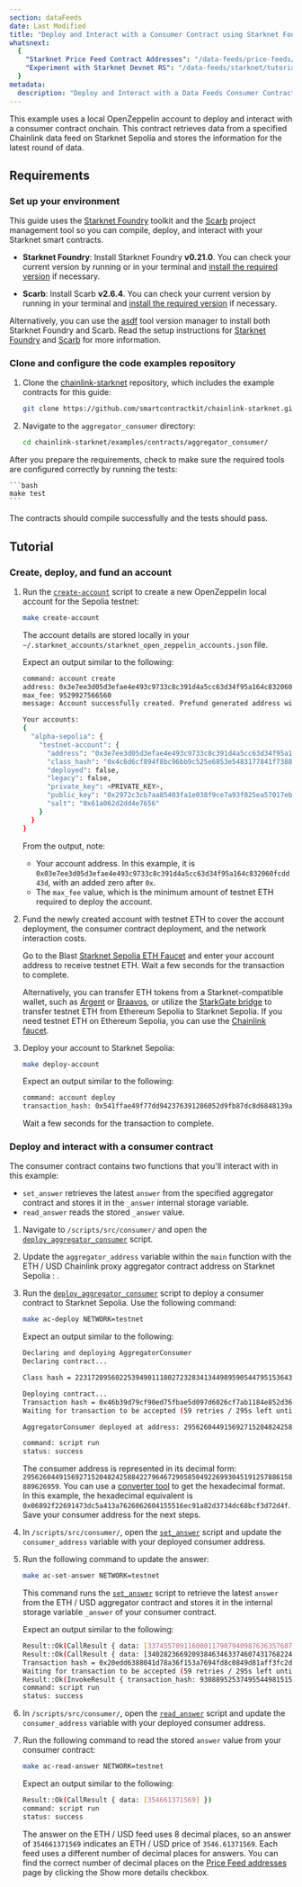 ```yaml
---
section: dataFeeds
date: Last Modified
title: "Deploy and Interact with a Consumer Contract using Starknet Foundry"
whatsnext:
  {
    "Starknet Price Feed Contract Addresses": "/data-feeds/price-feeds/addresses?network=starknet",
    "Experiment with Starknet Devnet RS": "/data-feeds/starknet/tutorials/snfoundry/sn-devnet-rs",
  }
metadata:
  description: "Deploy and Interact with a Data Feeds Consumer Contract on StarkNet using Starknet Foundry."
---
```



This example uses a local OpenZeppelin account to deploy and interact with a consumer contract onchain. This contract retrieves data from a specified Chainlink data feed on Starknet Sepolia and stores the information for the latest round of data.

## Requirements

### Set up your environment

This guide uses the [Starknet Foundry](https://github.com/foundry-rs/starknet-foundry) toolkit and the [Scarb](https://github.com/software-mansion/scarb) project management tool so you can compile, deploy, and interact with your Starknet smart contracts.

- **Starknet Foundry**: Install Starknet Foundry **v0.21.0**. You can check your current version by running <CopyText text="snforge --version" code/> or <CopyText text="sncast --version" code/> in your terminal and [install the required version](https://github.com/foundry-rs/starknet-foundry#installation) if necessary.

- **Scarb**: Install Scarb **v2.6.4**. You can check your current version by running <CopyText text="scarb --version" code/> in your terminal and [install the required version](https://docs.swmansion.com/scarb/download.html#install-via-installation-script) if necessary.

Alternatively, you can use the [asdf](https://asdf-vm.com/guide/introduction.html) tool version manager to install both Starknet Foundry and Scarb. Read the setup instructions for [Starknet Foundry](https://github.com/foundry-rs/asdf-starknet-foundry) and [Scarb](https://docs.swmansion.com/scarb/download.html#install-via-asdf) for more information.

### Clone and configure the code examples repository

1. Clone the [chainlink-starknet](https://github.com/smartcontractkit/chainlink-starknet/) repository, which includes the example contracts for this guide:

   ```bash
   git clone https://github.com/smartcontractkit/chainlink-starknet.git
   ```

1. Navigate to the `aggregator_consumer` directory:

   ```bash
   cd chainlink-starknet/examples/contracts/aggregator_consumer/
   ```

After you prepare the requirements, check to make sure the required tools are configured correctly by running the tests:

    ```bash
    make test
    ```

The contracts should compile successfully and the tests should pass.

## Tutorial

### Create, deploy, and fund an account

1. Run the [`create-account`](https://github.com/smartcontractkit/chainlink-starknet/blob/c97baa6e52c7e6e01ea0235bf0e71abae23e3c00/examples/contracts/aggregator_consumer/Makefile#L22) script to create a new OpenZeppelin local account for the Sepolia testnet:

   ```bash
   make create-account
   ```

   The account details are stored locally in your `~/.starknet_accounts/starknet_open_zeppelin_accounts.json` file.

   Expect an output similar to the following:

   ```bash
   command: account create
   address: 0x3e7ee3d05d3efae4e493c9733c8c391d4a5cc63d34f95a164c832060fcdd43d
   max_fee: 9529927566560
   message: Account successfully created. Prefund generated address with at least <max_fee> tokens. It is good to send more in the case of higher demand.

   Your accounts:
   {
     "alpha-sepolia": {
       "testnet-account": {
         "address": "0x3e7ee3d05d3efae4e493c9733c8c391d4a5cc63d34f95a164c832060fcdd43d",
         "class_hash": "0x4c6d6cf894f8bc96bb9c525e6853e5483177841f7388f74a46cfda6f028c755",
         "deployed": false,
         "legacy": false,
         "private_key": <PRIVATE_KEY>,
         "public_key": "0x2972c3cb7aa85403fa1e038f9ce7a93f025ea57017eb7ef735bae989bfb15bd",
         "salt": "0x61a062d2dd4e7656"
       }
     }
   }
   ```

   From the output, note:

   - Your account address. In this example, it is `0x03e7ee3d05d3efae4e493c9733c8c391d4a5cc63d34f95a164c832060fcdd43d`, with an added zero after `0x`.
   - The `max_fee` value, which is the minimum amount of testnet ETH required to deploy the account.

1. Fund the newly created account with testnet ETH to cover the account deployment, the consumer contract deployment, and the network interaction costs.

   Go to the Blast [Starknet Sepolia ETH Faucet](https://blastapi.io/faucets/starknet-sepolia-eth) and enter your account address to receive testnet ETH. Wait a few seconds for the transaction to complete.

   Alternatively, you can transfer ETH tokens from a Starknet-compatible wallet, such as [Argent](https://www.argent.xyz/) or [Braavos](https://braavos.app/), or utilize the [StarkGate bridge](https://starkgate.starknet.io/) to transfer testnet ETH from Ethereum Sepolia to Starknet Sepolia. If you need testnet ETH on Ethereum Sepolia, you can use the [Chainlink faucet](https://faucets.chain.link/sepolia).

1. Deploy your account to Starknet Sepolia:

   ```bash
   make deploy-account
   ```

   Expect an output similar to the following:

   ```bash
   command: account deploy
   transaction_hash: 0x541ffae49f77dd942376391286052d9fb87dc8d6848139ab1508c114e3aa005
   ```

   Wait a few seconds for the transaction to complete.

### Deploy and interact with a consumer contract

The consumer contract contains two functions that you'll interact with in this example:

- `set_answer` retrieves the latest `answer` from the specified aggregator contract and stores it in the `_answer` internal storage variable.
- `read_answer` reads the stored `_answer` value.

1. Navigate to `/scripts/src/consumer/` and open the [`deploy_aggregator_consumer`](https://github.com/smartcontractkit/chainlink-starknet/blob/develop/examples/contracts/aggregator_consumer/scripts/src/consumer/deploy_aggregator_consumer.cairo) script.

1. Update the `aggregator_address` variable within the `main` function with the ETH / USD Chainlink proxy aggregator contract address on Starknet Sepolia : <CopyText text="0x228128e84cdfc51003505dd5733729e57f7d1f7e54da679474e73db4ecaad44" code/>.

1. Run the [`deploy_aggregator_consumer`](https://github.com/smartcontractkit/chainlink-starknet/blob/develop/examples/contracts/aggregator_consumer/scripts/src/consumer/deploy_aggregator_consumer.cairo) script to deploy a consumer contract to Starknet Sepolia. Use the following command:

   ```bash
   make ac-deploy NETWORK=testnet
   ```

   Expect an output similar to the following:

   ```bash
   Declaring and deploying AggregatorConsumer
   Declaring contract...

   Class hash = 2231728956022539490111802723283413449895905447951536434260474920103409356221

   Deploying contract...
   Transaction hash = 0x46b39d79cf90ed75fbae5d097d6026cf7ab1184e852d36aed336528fc77220d
   Waiting for transaction to be accepted (59 retries / 295s left until timeout)

   AggregatorConsumer deployed at address: 2956260449156927152048242588422796467290585049226993045191257886158889626959

   command: script run
   status: success
   ```

   The consumer address is represented in its decimal form: `2956260449156927152048242588422796467290585049226993045191257886158889626959`. You can use a [converter tool](https://www.rapidtables.com/convert/number/decimal-to-hex.html) to get the hexadecimal format. In this example, the hexadecimal equivalent is `0x06892f22691473dc5a413a7626062604155516ec91a82d3734dc68bcf3d72d4f`. Save your consumer address for the next steps.

1. In `/scripts/src/consumer/`, open the [`set_answer`](https://github.com/smartcontractkit/chainlink-starknet/blob/develop/examples/contracts/aggregator_consumer/scripts/src/consumer/set_answer.cairo) script and update the `consumer_address` variable with your deployed consumer address.

1. Run the following command to update the answer:

   ```bash
   make ac-set-answer NETWORK=testnet
   ```

   This command runs the [`set_answer`](https://github.com/smartcontractkit/chainlink-starknet/blob/develop/examples/contracts/aggregator_consumer/scripts/src/consumer/set_answer.cairo) script to retrieve the latest `answer` from the ETH / USD aggregator contract and stores it in the internal storage variable `_answer` of your consumer contract.

   Expect an output similar to the following:

   ```bash
   Result::Ok(CallResult { data: [3374557091160001179079409876363576078229871685244120671563970051729036896526] })
   Result::Ok(CallResult { data: [340282366920938463463374607431768224268, 354661371569, 54349, 1711716556, 1711716514] })
   Transaction hash = 0x20edd6388041d78a36f153a7694fd8c0849d81aff3fc2d5a0606d7275ea4837
   Waiting for transaction to be accepted (59 retries / 295s left until timeout)
   Result::Ok(InvokeResult { transaction_hash: 930889525374955449815155593419397099236202282693723934594292211164864202807 })
   command: script run
   status: success
   ```

1. In `/scripts/src/consumer/`, open the [`read_answer`](https://github.com/smartcontractkit/chainlink-starknet/blob/develop/examples/contracts/aggregator_consumer/scripts/src/consumer/read_answer.cairo) script and update the `consumer_address` variable with your deployed consumer address.

1. Run the following command to read the stored `answer` value from your consumer contract:

   ```bash
   make ac-read-answer NETWORK=testnet
   ```

   Expect an output similar to the following:

   ```bash
   Result::Ok(CallResult { data: [354661371569] })
   command: script run
   status: success
   ```

   The answer on the ETH / USD feed uses 8 decimal places, so an answer of `354661371569` indicates an ETH / USD price of `3546.61371569`. Each feed uses a different number of decimal places for answers. You can find the correct number of decimal places on the [Price Feed addresses](/data-feeds/price-feeds/addresses?network=starknet) page by clicking the Show more details checkbox.
